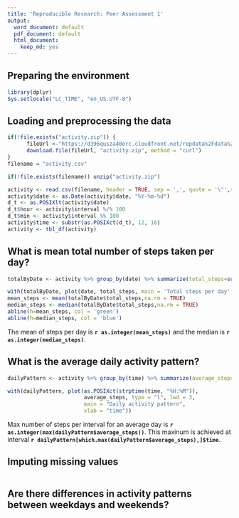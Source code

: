 ```yaml
---
title: 'Reproducible Research: Peer Assessment 1'
output:
  word_document: default
  pdf_document: default
  html_document:
    keep_md: yes
---
```


## Preparing the environment

```r
library(dplyr)
Sys.setlocale("LC_TIME", "en_US.UTF-8")
```

## Loading and preprocessing the data

```r
if(!file.exists("activity.zip")) {
      fileUrl <-"https://d396qusza40orc.cloudfront.net/repdata%2Fdata%2Factivity.zip"
      download.file(fileUrl, "activity.zip", method = "curl")
} 
filename = "activity.csv"

if(!file.exists(filename)) unzip("activity.zip")

activity <- read.csv(filename, header = TRUE, sep = ',', quote = '\"',stringsAsFactors = FALSE)
activity$date <- as.Date(activity$date, "%Y-%m-%d")
d_t <- as.POSIXlt(activity$date)
d_t$hour <- activity$interval %/% 100
d_t$min <- activity$interval %% 100
activity$time <- substr(as.POSIXct(d_t), 12, 16)
activity <- tbl_df(activity)
```

## What is mean total number of steps taken per day?

```r
totalByDate <- activity %>% group_by(date) %>% summarize(total_steps=sum(steps))

with(totalByDate, plot(date, total_steps, main = 'Total steps per day', ylab = 'Steps', xlab = 'Date'))
mean_steps <- mean(totalByDate$total_steps,na.rm = TRUE)
median_steps <- median(totalByDate$total_steps,na.rm = TRUE)      
abline(h=mean_steps, col = 'green')
abline(h=median_steps, col = 'blue')
```

The mean of steps per day is **`r as.integer(mean_steps) `**
and the median is **`r as.integer(median_steps) `**.

## What is the average daily activity pattern?

```r
dailyPattern <- activity %>% group_by(time) %>% summarize(average_steps=mean(steps,na.rm = TRUE))

with(dailyPattern, plot(as.POSIXct(strptime(time, "%H:%M")),
                        average_steps, type = "l", lwd = 3,
                        main = "Daily activity pattern",
                        xlab = "time"))
```

Max number of steps per interval for an average day is 
**`r as.integer(max(dailyPattern$average_steps))`**.
This maxinum is achieved at interval **`r dailyPattern[which.max(dailyPattern$average_steps),]$time`**.


## Imputing missing values

```r

```


## Are there differences in activity patterns between weekdays and weekends?

```r

```

